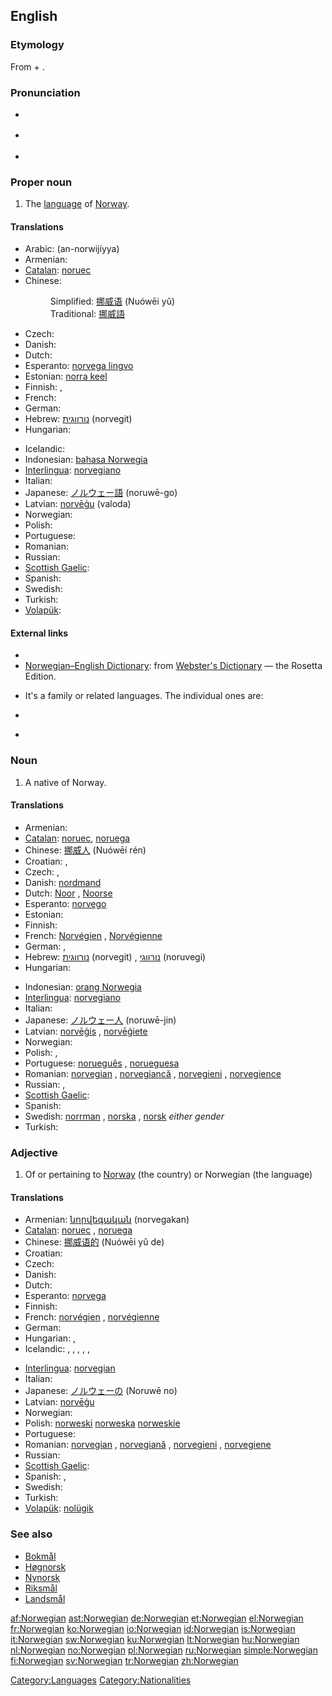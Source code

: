 {{interwiktionary|code=no}}
==English==
{{wikipedia}}

===Etymology===
From {{ML.}} {{term|Norwegia|lang=la}} + {{term|-ian}}.

===Pronunciation===
* {{a|RP}} {{IPA|/nɔːˈwiː.dʒən/}}
* {{a|US}} {{IPA|/nɔːrˈwiː.dʒən/}}
* {{audio|en-us-Norwegian.ogg|Audio (US)}}
*: {{rhymes|iːdʒən}}

===Proper noun===
{{en-proper noun}}

# The [[language]] of [[Norway]].

====Translations====
{{trans-top|language of Norway}}
* Arabic: {{Arab|[[النرويجية|النُرْوِيجِيّة]]}} (an-norwijíyya) {{f}}
* Armenian: {{t-|hy|նորվեգերեն|tr=norvegeren|sc=Armn|xs=Armenian}}
* [[Catalan]]: [[noruec]] {{m}}
* Chinese:
*: Simplified: [[挪威语]] (Nuówēi yǔ)
*: Traditional: [[挪威語]]
* Czech: {{t+|cs|norština|f}}
* Danish: {{t-|da|norsk}}
* Dutch: {{t+|nl|Noors|n}}
* Esperanto: [[norvega lingvo]]
* Estonian: [[norra keel]]
* Finnish: {{t+|fi|norjan kieli}}, {{t+|fi|norja}}
* French: {{t+|fr|norvégien|m}}
* German: {{t+|de|Norwegisch|n}}
* Hebrew: [[נורווגית]] (norvegit) {{f}}
* Hungarian: {{t+|hu|norvég}}
{{trans-mid}}
* Icelandic: {{t+|is|norska}}
* Indonesian: [[bahasa Norwegia]]
* [[Interlingua]]: [[norvegiano]]
* Italian: {{t+|it|norvegese|m}}
* Japanese: [[ノルウェー語]] (noruwē-go)
* Latvian: [[norvēģu]] (valoda)
* Norwegian: {{t+|no|norsk}}
* Polish: {{t+|pl|norweski|m}}
* Portuguese: {{t+|pt|norueguês|m}}
* Romanian: {{t+|ro|norvegiană|f}}
* Russian: {{t+|ru|норвежский|tr=norvéžskij|sc=Cyrl}}
* [[Scottish Gaelic]]: {{t-|gd|Lochlannais|f|xs=Scottish Gaelic}}
* Spanish: {{t+|es|noruego|m}}
* Swedish: {{t+|sv|norska|c}}
* Turkish: {{t+|tr|Norveççe}}
* [[Volapük]]: {{t|vo|Norgänapük|xs=Volapük}}
{{trans-bottom}}

====External links====
* {{pedialite|Norwegian language}}
* [http://www.websters-online-dictionary.org/definition/Norwegian-english/ Norwegian–English Dictionary]: from [http://www.websters-online-dictionary.org/ Webster's Dictionary] — the Rosetta Edition.
* {{ISO 639|3code=nor|1code=no}} It's a family or related languages. The individual ones are:
{{top2}}
* {{ethnologue|lang=Bokmål|code=nob}}
{{mid2}}
* {{ethnologue|lang=Nynorsk|code=nno}}
{{bottom}}

===Noun===
{{en-noun}}

# A native of Norway.

====Translations====
{{trans-top|native of Norway}}
* Armenian: {{t|hy|նորվեգացի|tr=norvegac'i|sc=Armn|xs=Armenian}}
* [[Catalan]]: [[noruec]], {{m}}[[noruega]] {{f}}
* Chinese: [[挪威人]] (Nuówēi rén)
* Croatian: {{t-|hr|Norvežanin|m|alt=Norvéžanin}}, {{t-|hr|Norvežanka|f|alt=Norvéžānka}}
* Czech: {{t+|cs|Nor|m}}, {{t+|cs|Norka|f}}
* Danish: [[nordmand]]
* Dutch: [[Noor]] {{m}}, [[Noorse]] {{f}}
* Esperanto: [[norvego]]
* Estonian: {{t-|et|norralane}}
* Finnish: {{t+|fi|norjalainen}}
* French: [[Norvégien]] {{m}}, [[Norvégienne]] {{f}}
* German: {{t+|de|Norweger|m}}, {{t+|de|Norwegerin|f}}
* Hebrew: [[נורווגית]] (norvegit) {{f}}, [[נורווגי]] (noruvegi) {{m}}
* Hungarian: {{t+|hu|norvég}}
{{trans-mid}}
* Indonesian: [[orang Norwegia]]
* [[Interlingua]]: [[norvegiano]]
* Italian: {{t+|it|norvegese|m|f}}
* Japanese: [[ノルウェー人]] (noruwē-jin)
* Latvian: [[norvēģis]] {{m}}, [[norvēģiete]] {{f}}
* Norwegian: {{t+|no|nordmann|m}}
* Polish: {{t+|pl|Norweg|m}}, {{t+|pl|Norweżka|f}}
* Portuguese: [[norueguês]] {{m}}, [[norueguesa]] {{f}}
* Romanian: [[norvegian]] {{m}}, [[norvegiancă]] {{f}}, [[norvegieni]] {{p}}, [[norvegience]] {{f|p}}
* Russian: {{t+|ru|норвежец|m|tr=norvéžets|sc=Cyrl}}, {{t+|ru|норвежка|f|tr=norvéžka|sc=Cyrl}}
* [[Scottish Gaelic]]: {{t-|gd|Lochlannach|m|xs=Scottish Gaelic}}
* Spanish: {{t+|es|noruego|m}}
* Swedish: [[norrman]] {{m}}, [[norska]] {{f}}, [[norsk]] ''either gender''
* Turkish: {{t+|tr|Norveçli}}
{{trans-bottom}}

===Adjective===
{{en-adj}}

# Of or pertaining to [[Norway]] (the country) or Norwegian (the language)

====Translations====
{{trans-top|of or pertaining to Norway or Norwegian}}
* Armenian: [[նորվեգական]] (norvegakan)
* [[Catalan]]: [[noruec]] {{m}}, [[noruega]] {{f}}
* Chinese: [[挪威语的]] (Nuówēi yǔ de)
* Croatian: {{t-|hr|norveški|alt=nòrveškī}}
* Czech: {{t-|cs|norský|m}}
* Danish: {{t-|da|norsk}}
* Dutch: {{t+|nl|Noors}}
* Esperanto: [[norvega]]
* Finnish: {{t+|fi|norjalainen}}
* French: [[norvégien]] {{m}}, [[norvégienne]] {{f}}
* German: {{t+|de|norwegisch}}
* Hungarian: {{t+|hu|norvég}}, {{t|hu|norvégiai}}
* Icelandic: {{t-|is|norskur|m}}, {{t-|is|norsk|f}}, {{t-|is|norskt|n}}, {{t-|is|norskir|p}}, {{t-|is|norskar|f|p}}, {{t-|is|norsk|n|p}}
{{trans-mid}}
* [[Interlingua]]: [[norvegian]]
* Italian: {{t+|it|norvegese|m|f}}
* Japanese: [[ノルウェー]]の (Noruwē no)
* Latvian: [[norvēģu]]
* Norwegian: {{t+|no|norsk}}
* Polish: [[norweski]] {{m}} [[norweska]] {{f}} [[norweskie]] {{n}}
* Portuguese: {{t+|pt|norueguês}}
* Romanian: [[norvegian]] {{m}}, [[norvegiană]] {{f}}, [[norvegieni]] {{p}}, [[norvegiene]] {{f|p}}
* Russian: {{t+|ru|норвежский|tr=norvéžskij|sc=Cyrl}}
* [[Scottish Gaelic]]: {{t-|gd|Lochlannach|m|xs=Scottish Gaelic}}
* Spanish: {{t+|es|noruego|m}}, {{t-|es|noruega|f}}
* Swedish: {{t+|sv|norsk}}
* Turkish: {{t+|tr|Norveç}}
* [[Volapük]]: [[nolügik]]
{{trans-bottom}}


===See also===
* [[Bokmål]]
* [[Høgnorsk]]
* [[Nynorsk]]
* [[Riksmål]]
* [[Landsmål]]

[[Category:Languages]]
[[Category:Nationalities]]

[[af:Norwegian]]
[[ast:Norwegian]]
[[de:Norwegian]]
[[et:Norwegian]]
[[el:Norwegian]]
[[fr:Norwegian]]
[[ko:Norwegian]]
[[io:Norwegian]]
[[id:Norwegian]]
[[is:Norwegian]]
[[it:Norwegian]]
[[sw:Norwegian]]
[[ku:Norwegian]]
[[lt:Norwegian]]
[[hu:Norwegian]]
[[nl:Norwegian]]
[[no:Norwegian]]
[[pl:Norwegian]]
[[ru:Norwegian]]
[[simple:Norwegian]]
[[fi:Norwegian]]
[[sv:Norwegian]]
[[tr:Norwegian]]
[[zh:Norwegian]]